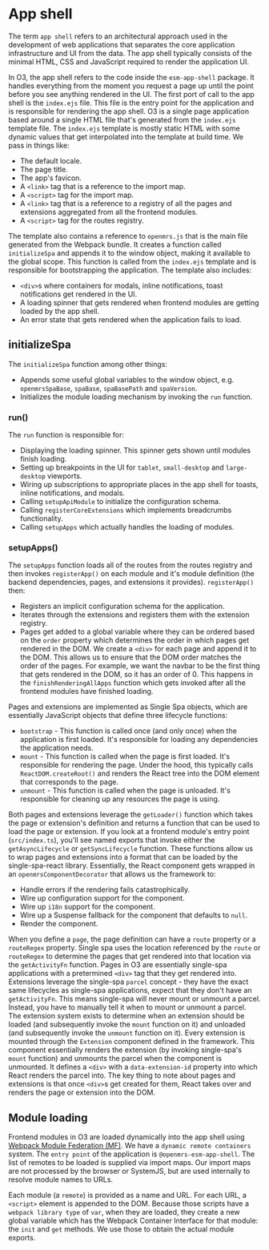 # App shell

The term `app shell` refers to an architectural approach used in the development of web applications that separates the core application infrastructure and UI from the data. The app shell typically consists of the minimal HTML, CSS and JavaScript required to render the application UI.

In O3, the app shell refers to the code inside the `esm-app-shell` package. It handles everything from the moment you request a page up until the point before you see anything rendered in the UI. The first port of call to the app shell is the `index.ejs` file. This file is the entry point for the application and is responsible for rendering the app shell. O3 is a single page application based around a single HTML file that's generated from the `index.ejs` template file. The `index.ejs` template is mostly static HTML with some dynamic values that get interpolated into the template at build time. We pass in things like:

- The default locale.
- The page title.
- The app's favicon.
- A `<link>` tag that is a reference to the import map.
- A `<script>` tag for the import map.
- A `<link>` tag that is a reference to a registry of all the pages and extensions aggregated from all the frontend modules.
- A `<script>` tag for the routes registry.

The template also contains a reference to `openmrs.js` that is the main file generated from the Webpack bundle. It creates a function called `initializeSpa` and appends it to the window object, making it available to the global scope. This function is called from the `index.ejs` template and is responsible for bootstrapping the application. The template also includes:

- `<div>`s where containers for modals, inline notifications, toast notifications get rendered in the UI.
- A loading spinner that gets rendered when frontend modules are getting loaded by the app shell.
- An error state that gets rendered when the application fails to load.

## initializeSpa

The `initializeSpa` function among other things:

- Appends some useful global variables to the window object, e.g. `openmrsSpaBase`, `spaBase`, `spaBasePath` and `spaVersion`.
- Initializes the module loading mechanism by invoking the `run` function.

### run()

The `run` function is responsible for:

- Displaying the loading spinner. This spinner gets shown until modules finish loading.
- Setting up breakpoints in the UI for `tablet`, `small-desktop` and `large-desktop` viewports.
- Wiring up subscriptions to appropriate places in the app shell for toasts, inline notifications, and modals.
- Calling `setupApiModule` to initialize the configuration schema.
- Calling `registerCoreExtensions` which implements breadcrumbs functionality.
- Calling `setupApps` which actually handles the loading of modules.

### setupApps()

The `setupApps` function loads all of the routes from the routes registry and then invokes `registerApp()` on each module and it's module definition (the backend dependencies, pages, and extensions it provides). `registerApp()` then:

- Registers an implicit configuration schema for the application.
- Iterates through the extensions and registers them with the extension registry.
- Pages get added to a global variable where they can be ordered based on the `order` property which determines the order in which pages get rendered in the DOM. We create a `<div>` for each page and append it to the DOM. This allows us to ensure that the DOM order matches the order of the pages. For example, we want the navbar to be the first thing that gets rendered in the DOM, so it has an order of 0. This happens in the `finishRenderingAllApps` function which gets invoked after all the frontend modules have finished loading.

Pages and extensions are implemented as Single Spa objects, which are essentially JavaScript objects that define three lifecycle functions:

- `bootstrap` - This function is called once (and only once) when the application is first loaded. It's responsible for loading any dependencies the application needs.
- `mount` - This function is called when the page is first loaded. It's responsible for rendering the page. Under the hood, this typically calls `ReactDOM.createRoot()` and renders the React tree into the DOM element that corresponds to the page.
- `unmount` - This function is called when the page is unloaded. It's responsible for cleaning up any resources the page is using.

Both pages and extensions leverage the `getLoader()` function which takes the page or extension's definition and returns a function that can be used to load the page or extension. If you look at a frontend module's entry point (`src/index.ts`), you'll see named exports that invoke either the `getAsyncLifecycle` or `getSyncLifecycle` function. These functions allow us to wrap pages and extensions into a format that can be loaded by the single-spa-react library. Essentially, the React component gets wrapped in an `openmrsComponentDecorator` that allows us the framework to:

- Handle errors if the rendering fails catastrophically.
- Wire up configuration support for the component.
- Wire up `i18n` support for the component.
- Wire up a Suspense fallback for the component that defaults to `null`.
- Render the component.

When you define a `page`, the page definition can have a `route` property or a `routeRegex` property. Single spa uses the location referenced by the `route` or `routeRegex` to determine the pages that get rendered into that location via the `getActivityFn` function. Pages in O3 are essentially single-spa applications with a pretermined `<div>` tag that they get rendered into. Extensions leverage the single-spa `parcel` concept - they have the exact same lifecycles as single-spa applications, expect that they don't have an `getActivityFn`. This means single-spa will never mount or unmount a parcel. Instead, you have to manually tell it when to mount or unmount a parcel. The extension system exists to determine when an extension should be loaded (and subsequently invoke the `mount` function on it) and unloaded (and subsequently invoke the `unmount` function on it). Every extension is mounted through the `Extension` component defined in the framework. This component essentially renders the extension (by invoking single-spa's `mount` function) and unmounts the parcel when the component is unmounted. It defines a `<div>` with a `data-extension-id` property into which React renders the parcel into. The key thing to note about pages and extensions is that once `<div>`s get created for them, React takes over and renders the page or extension into the DOM.

## Module loading

Frontend modules in O3 are loaded dynamically into the app shell using [Webpack Module Federation (MF)](https://webpack.js.org/concepts/module-federation/). We have a `dynamic remote containers` system. The `entry point` of the application is `@openmrs-esm-app-shell`. The list of remotes to be loaded is supplied via import maps. Our import maps are not processed by the browser or SystemJS, but are used internally to resolve module names to URLs.

Each module (a `remote`) is provided as a name and URL. For each URL, a `<script>` element is appended to the DOM. Because those scripts have a `webpack library type` of `var`, when they are loaded, they create a new global variable which has the Webpack Container Interface for that module: the `init` and `get` methods. We use those to obtain the actual module exports.

